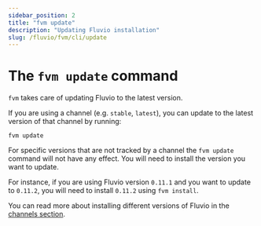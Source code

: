 ```yaml
---
sidebar_position: 2
title: "fvm update"
description: "Updating Fluvio installation"
slug: /fluvio/fvm/cli/update
---
```


# The `fvm update` command

`fvm` takes care of updating Fluvio to the latest version.

If you are using a channel (e.g. `stable`, `latest`), you can update to the
latest version of that channel by running:

```shell
fvm update
```

For specific versions that are not tracked by a channel the `fvm update` command
will not have any effect. You will need to install the version you want to update.

For instance, if you are using Fluvio version `0.11.1` and you want to update to
`0.11.2`, you will need to install `0.11.2` using `fvm install`.

You can read more about installing different versions of Fluvio in the [channels section][channels].

[channels]: /docs/fluvio/fvm/cli/install

